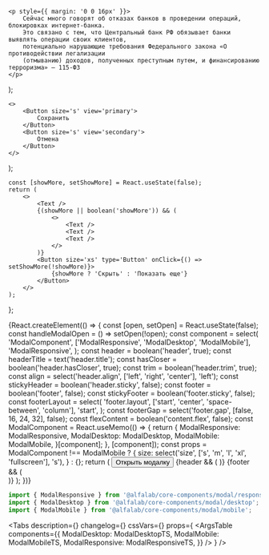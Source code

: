 


<Meta title='Components/Modals&Overlays/Modal' />

    <p style={{ margin: '0 0 16px' }}>
        Сейчас много говорят об отказах банков в проведении операций, блокировках интернет-банка.
        Это связано с тем, что Центральный банк РФ обязывает банки выявлять операции своих клиентов,
        потенциально нарушающие требования Федерального закона «О противодействии легализации
        (отмыванию) доходов, полученных преступным путем, и финансированию терроризма» — 115-ФЗ
    </p>
);

    <>
        <Button size='s' view='primary'>
            Сохранить
        </Button>
        <Button size='s' view='secondary'>
            Отмена
        </Button>
    </>
);

    const [showMore, setShowMore] = React.useState(false);
    return (
        <>
            <Text />
            {(showMore || boolean('showMore')) && (
                <>
                    <Text />
                    <Text />
                    <Text />
                </>
            )}
            <Button size='xs' type='Button' onClick={() => setShowMore(!showMore)}>
                {showMore ? 'Скрыть' : 'Показать еще'}
            </Button>
        </>
    );
};

<Story name='Modal'>
    {React.createElement(() => {
        const [open, setOpen] = React.useState(false);
        const handleModalOpen = () => setOpen(!open);
        const component = select(
            'ModalComponent',
            ['ModalResponsive', 'ModalDesktop', 'ModalMobile'],
            'ModalResponsive',
        );
        const header = boolean('header', true);
        const headerTitle = text('header.title');
        const hasCloser = boolean('header.hasCloser', true);
        const trim = boolean('header.trim', true);
        const align = select('header.align', ['left', 'right', 'center'], 'left');
        const stickyHeader = boolean('header.sticky', false);
        const footer = boolean('footer', false);
        const stickyFooter = boolean('footer.sticky', false);
        const footerLayout = select(
            'footer.layout',
            ['start', 'center', 'space-between', 'column'],
            'start',
        );
        const footerGap = select('footer.gap', [false, 16, 24, 32], false);
        const flexContent = boolean('content.flex', false);
        const ModalComponent = React.useMemo(() => {
            return {
                ModalResponsive: ModalResponsive,
                ModalDesktop: ModalDesktop,
                ModalMobile: ModalMobile,
            }[component];
        }, [component]);
        const props =
            ModalComponent !== ModalMobile
                ? {
                      size: select('size', ['s', 'm', 'l', 'xl', 'fullscreen'], 's'),
                  }
                : {};
        return (
            <React.Fragment>
                <Button type='button' size='xs' onClick={handleModalOpen}>
                    Открыть модалку
                </Button>
                <ModalComponent
                    open={open || boolean('open')}
                    onClose={handleModalOpen}
                    keepMounted={boolean('keepMounted', false)}
                    {...props}
                >
                    {header && (
                        <ModalComponent.Header
                            sticky={stickyHeader}
                            hasCloser={hasCloser}
                            title={headerTitle}
                            trim={trim}
                            align={align}
                        />
                    )}
                    <ModalComponent.Content flex={flexContent}>
                        <Content />
                    </ModalComponent.Content>
                    {footer && (
                        <ModalComponent.Footer
                            sticky={stickyFooter}
                            layout={footerLayout}
                            gap={footerGap}
                        >
                            <Footer />
                        </ModalComponent.Footer>
                    )}
                </ModalComponent>
            </React.Fragment>
        );
    })}
</Story>

<!-- Docs -->

<ComponentHeader
    name='Modal'
    version={version}
    package='@alfalab/core-components/modal'
    design='https://www.figma.com/file/cdNnkh2QdxuvYLrBm4cubM/Web-%3A%3A-Core-Default-Components?node-id=10773%3A58769'
/>

```jsx
import { ModalResponsive } from '@alfalab/core-components/modal/responsive';
import { ModalDesktop } from '@alfalab/core-components/modal/desktop';
import { ModalMobile } from '@alfalab/core-components/modal/mobile';
```

<Tabs
    description={<Description />}
    changelog={<Changelog />}
    cssVars={<CssVars css={vars} />}
    props={
        <ArgsTable
            components={{
                ModalDesktop: ModalDesktopTS,
                ModalMobile: ModalMobileTS,
                ModalResponsive: ModalResponsiveTS,
            }}
        />
    }
/>
